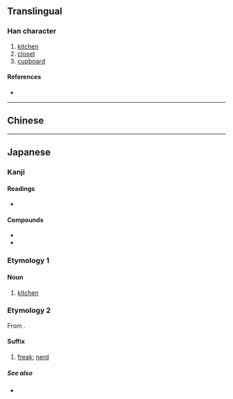 {{character info/new}}
{{also|廚}}
==Translingual==

===Han character===
{{Han char|rn=27|rad=厂|as=10|sn=12|four=|canj=MMTI|ids=⿸厂⿰豆寸}}

# [[kitchen]]
# [[closet]]
# [[cupboard]]

====References====
* {{Han ref|kx=0162.371|dkj=03005|dj=0370.160|hdz=10075.240|uh=53A8|ud=21416}}

----

==Chinese==
{{zh-see|廚}}

----

==Japanese==

===Kanji===
{{ja-kanji|grade=|rs=厂10}}

====Readings====
* {{ja-readings|goon=[[ず]] (zu), [[じゅう]] (jū)|kanon=[[ちゅう]] (chū)|kun=[[くりや]] (kuriya), [[ひつ]] (hitsu), [[ぬし]] (nushi)}}

====Compounds====
* {{ja-r|厨房|ちゅうぼう}}
* {{ja-r|厨子|ずし}}

===Etymology 1===
{{ja-kanjitab|くりや|yomi=k}}

{{rfe|ja}}

====Noun====
{{ja-noun|くりや}}

# [[kitchen]]

===Etymology 2===
{{ja-kanjitab|ちゅう|yomi=o}}

From {{etyl|zhx|ja}}.

{{etystub|lang=ja}}

====Suffix====
{{ja-pos|suffix|ちゅう}}

# {{lb|ja|internet slang}} [[freak]]; [[nerd]]
#: {{ja-usex|ニコ'''厨'''|ニコ-'''ちゅう'''|{{w|Niconico}} addict}}

=====See also=====
* {{ja-r|廃|はい}}